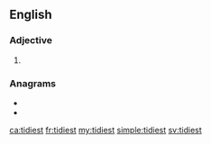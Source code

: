 ==English==

===Adjective===
{{head|en|adjective superlative form}}

# {{en-superlative of|tidy}}

===Anagrams===
* {{l|en|dietist}}
* {{l|en|ditties}}

[[ca:tidiest]]
[[fr:tidiest]]
[[my:tidiest]]
[[simple:tidiest]]
[[sv:tidiest]]